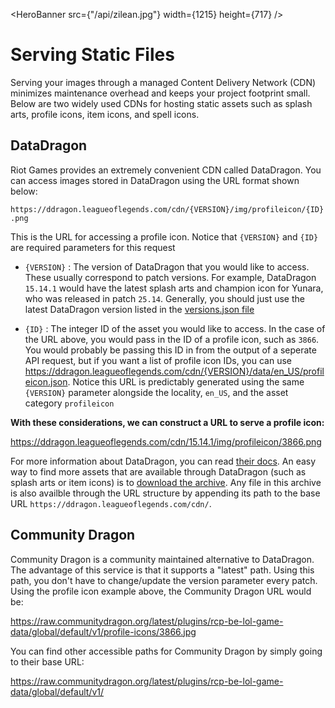 
<HeroBanner src={"/api/zilean.jpg"} width={1215} height={717} />

# Serving Static Files

Serving your images through a managed Content Delivery Network (CDN) minimizes maintenance overhead and keeps your project footprint small.
Below are two widely used CDNs for hosting static assets such as splash arts, profile icons, item icons, and spell icons.

## DataDragon

Riot Games provides an extremely convenient CDN called DataDragon.
You can access images stored in DataDragon using the URL format shown below:

`https://ddragon.leagueoflegends.com/cdn/{VERSION}/img/profileicon/{ID}.png`

This is the URL for accessing a profile icon. Notice that `{VERSION}` and `{ID}` are required parameters for this request

- `{VERSION}` : The version of DataDragon that you would like to access. These usually correspond to patch versions. For example, DataDragon `15.14.1` would have the latest splash arts and champion icon for Yunara, who was released in patch `25.14`. Generally, you should just use the latest DataDragon version listed in the [versions.json file](https://ddragon.leagueoflegends.com/api/versions.json)

- `{ID}` : The integer ID of the asset you would like to access.
  In the case of the URL above, you would pass in the ID of a profile icon, such as `3866`.
  You would probably be passing this ID in from the output of a seperate API request, but if you want a list of profile icon IDs, you can use https://ddragon.leagueoflegends.com/cdn/{VERSION}/data/en_US/profileicon.json.
  Notice this URL is predictably generated using the same `{VERSION}` parameter alongside the locality, `en_US`, and the asset category `profileicon`

**With these considerations, we can construct a URL to serve a profile icon:**

https://ddragon.leagueoflegends.com/cdn/15.14.1/img/profileicon/3866.png

For more information about DataDragon, you can read [their docs](https://riot-api-libraries.readthedocs.io/en/latest/ddragon.html).
An easy way to find more assets that are available through DataDragon (such as splash arts or item icons) is to [download the archive](https://ddragon.leagueoflegends.com/cdn/dragontail-15.14.1.tgz).
Any file in this archive is also availble through the URL structure by appending its path to the base URL `https://ddragon.leagueoflegends.com/cdn/`.

## Community Dragon

Community Dragon is a community maintained alternative to DataDragon.
The advantage of this service is that it supports a "latest" path.
Using this path, you don't have to change/update the version parameter every patch.
Using the profile icon example above, the Community Dragon URL would be:

https://raw.communitydragon.org/latest/plugins/rcp-be-lol-game-data/global/default/v1/profile-icons/3866.jpg

You can find other accessible paths for Community Dragon by simply going to their base URL:

https://raw.communitydragon.org/latest/plugins/rcp-be-lol-game-data/global/default/v1/
